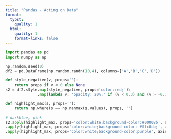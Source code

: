 ```yaml
---
title: "Pandas - Acting on Data"
format:
  typst:
    quality: 1
  html:
    quality: 1
    format-links: false
---
```


```python
import pandas as pd
import numpy as np

np.random.seed(0)
df2 = pd.DataFrame(np.random.randn(10,4), columns=['A','B','C','D'])

def style_negative(v, props=''):
    return props if v < 0 else None
s2 = df2.style.map(style_negative, props='color:red;')\
              .map(lambda v: 'opacity: 20%;' if (v < 0.3) and (v > -0.3) else None)

def highlight_max(s, props=''):
    return np.where(s == np.nanmax(s.values), props, '')

# darkblue, pink
s2.apply(highlight_max, props='color:white;background-color:#00008b', axis=0)\
.apply(highlight_max, props='color:white;background-color: #ffc0cb;', axis=1)\
.apply(highlight_max, props='color:white;background-color:purple', axis=None)

```